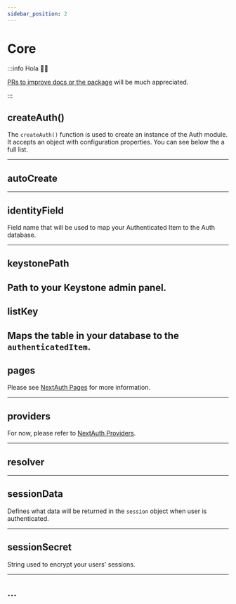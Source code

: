 ```yaml
---
sidebar_position: 2
---
```



# Core

:::info Hola 👋🏼

[PRs to improve docs or the package](https://github.com/ijsto/keystone-plugins/pulls) will be much appreciated.

:::

## <ApiOption optional usage="/docs/category/configuration">createAuth()</ApiOption>

The `createAuth()` function is used to create an instance of the Auth module. It accepts an object with configuration properties. You can see below the a full list.

--- 


## <ApiOption optional usage="/docs/category/configuration">autoCreate</ApiOption>


<!-- ### cookies Q: Shd we add this for demo? -->
--- 


## <ApiOption default="subjectId" usage="/docs/category/configuration">identityField</ApiOption>

Field name that will be used to map your Authenticated Item to the Auth database.

--- 


## <ApiOption optional>keystonePath</ApiOption>

Path to your Keystone admin panel.
--- 

## <ApiOption usage="/docs/category/configuration">listKey</ApiOption>

Maps the table in your database to the `authenticatedItem`.
--- 


## <ApiOption optional type="object">pages</ApiOption>

Please see [NextAuth Pages](https://next-auth.js.org/configuration/pages) for more information.

<!-- TODO: Add more info -->
--- 


## <ApiOption type="array" usage="/docs/configuration/providers">providers</ApiOption>

For now, please refer to [NextAuth Providers](https://next-auth.js.org/configuration/providers/oauth).

--- 


## <ApiOption optional type="async function">resolver</ApiOption>
--- 


## <ApiOption type="graphql query string">sessionData</ApiOption>

Defines what data will be returned in the `session` object when user is authenticated.

--- 


## <ApiOption usage="/docs/category/configuration">sessionSecret</ApiOption>

String used to encrypt your users' sessions.

--- 


## <ApiOption optional usage="/docs/category/configuration">...</ApiOption>

<!-- TODO: Add more info -->